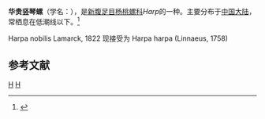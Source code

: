 {{Speciesbox
| taxon = Harp nobilis
| binomial_authority = Lamarck, 1822 
}}
'''华贵竖琴螺'''（学名：''{{lang|la|Harp nobilis}}''），是[[新腹足目|新腹足目]][[杨桃螺科|杨桃螺科]]''Harp''的一种。主要分布于[[中国大陆|中国大陆]]，常栖息在低潮线以下。<ref>{{cite web|url=http://shell.sinica.edu.tw/chinese/shellbase_detail.php?science_no=6043|title=国际贝库：华贵竖琴螺|publisher=台湾贝类资料库|accessdate=2009-08-11|archive-date=2016-03-04|archive-url=https://web.archive.org/web/20160304130449/http://shell.sinica.edu.tw/chinese/shellbase_detail.php?science_no=6043|dead-url=no}}</ref>

Harpa nobilis Lamarck, 1822 现接受为 Harpa harpa (Linnaeus, 1758)

== 参考文献 ==
{{reflist}}
{{taxonbar}}
[[Category:_1822年描述的动物|H]]
[[Category:杨桃螺科|H]]